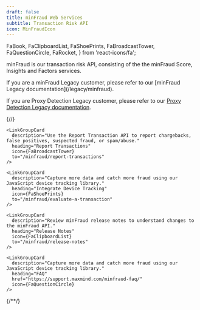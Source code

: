 ```yaml
---
draft: false
title: minFraud Web Services
subtitle: Transaction Risk API
icon: MinFraudIcon
---
```


  FaBook,
  FaClipboardList,
  FaShoePrints,
  FaBroadcastTower,
  FaQuestionCircle,
  FaRocket,
} from 'react-icons/fa';

minFraud is our transaction risk API, consisting of the the minFraud Score,
Insights and Factors services.

<Alert type="info">
  If you are a minFraud Legacy customer, please refer to our
  [minFraud Legacy documentation](/legacy/minfraud).

  If you are Proxy Detection Legacy customer, please refer to our
  [Proxy Detection Legacy documentation](/legacy/proxy-detection).
</Alert>

{/*<!-- lint disable code-block-style -->*/}
<LinkGroupContainer>
  <LinkGroup heading="Guides">
    <LinkGroupCard
      description="Start evaluating your transactions by installing, configuring, and using a minFraud API client."
      heading="Evaluate a Transaction"
      icon={FaRocket}
      to="/minfraud/evaluate-a-transaction"
    />

    <LinkGroupCard
      description="Use the Report Transaction API to report chargebacks, false positives, suspected fraud, or spam/abuse."
      heading="Report Transactions"
      icon={FaBroadcastTower}
      to="/minfraud/report-transactions"
    />

    <LinkGroupCard
      description="Capture more data and catch more fraud using our JavaScript device tracking library."
      heading="Integrate Device Tracking"
      icon={FaShoePrints}
      to="/minfraud/evaluate-a-transaction"
    />
  </LinkGroup>

  <LinkGroup heading="Resources">
    <LinkGroupCard
      description="Learn about each minFraud service's request and response objects."
      heading="API Reference"
      icon={FaBook}
      to="/minfraud/api-reference"
    />

    <LinkGroupCard
      description="Review minFraud release notes to understand changes to the minFraud API."
      heading="Release Notes"
      icon={FaClipboardList}
      to="/minfraud/release-notes"
    />

    <LinkGroupCard
      description="Capture more data and catch more fraud using our JavaScript device tracking library."
      heading="FAQ"
      href="https://support.maxmind.com/minfraud-faq/"
      icon={FaQuestionCircle}
    />
  </LinkGroup>
</LinkGroupContainer>
{/*<!-- lint enable code-block-style -->*/}
